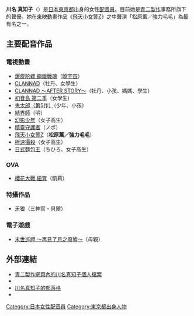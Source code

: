 {{MOSLOW|date=2015-02-02}}
{{配音員
|名字= 川名真知子
|圖像= 
|尺寸= 
|說明= 
|藝名= 
|英文名=
|本名= 
|綽號= 
|配偶= 
|出生地= {{JPN}}[[東京都|東京都]]
|出身地= 
|身高= 
|血型= 
|生年= 1983
|生月= 9
|生日= 30
|歿年= 
|歿月= 
|歿日= 
|所屬= [[青二製作|青二製作]]
|活動時期= 2004年－
|出道作= 
|代表作= 松原薰／強力毛毛（[[飛天小女警Z|飛天小女警Z]]）
|網站= 
|其他= 
}}
{{Japanese|japanese=川名 真知子|kana=かわな まちこ|romaji=Kawana Machiko}}
'''川名 真知子'''（{{bd|1983年|9月30日|catIdx=Kawana Machiko}}）是[[日本|日本]][[東京都|東京都]]出身的女性[[配音員|配音員]]。目前她是[[青二製作|青二製作]]事務所旗下的聲優。她在[[東映動畫|東映動畫]]作品《[[飛天小女警Z|飛天小女警Z]]》之中聲演「松原薰／強力毛毛」為最有名之一。

==主要配音作品==
===電視動畫===
* [[爆旋陀螺_鋼鐵戰魂|爆旋陀螺 鋼鐵戰魂]]（[[戰鬥陀螺_鋼鐵奇兵角色列表#對手|曉宇宙]]）
* [[CLANNAD|CLANNAD]]（牡丹、女學生）
* [[CLANNAD#第二季「CLANNAD_～AFTER_STORY～」|CLANNAD ～AFTER STORY～]]（牡丹、小孩、媽媽、學生）
* [[初音島#初音島_第二季|初音島 第二季]]（女學生）
* [[鬼太郎#2007年（第五作）|鬼太郎（第5作）]]（少年、小孩）
* [[結界師#電視動畫|結界師]]（明）
* [[幻影少年|幻影少年]]（女子高生）
* [[守護者系列|精靈守護者]]（ノボ）
* [[飛天小女警Z|飛天小女警Z]]（'''松原薰／強力毛毛'''）
* [[極速攝殺|極速攝殺]]（女子高生）
* [[日式麵包王|日式麵包王]]（ちひろ、女子高生）

===OVA===
* [[櫻花大戰系列#OVA第6期「紐育」|櫻花大戰 紐育]]（凱莉）

===特攝作品===
* [[牙狼GARO|牙狼<GARO>]]（三神官・貝爾）

===電子遊戲===
* [[末世巡禮_～再見了月之廢墟～|末世巡禮 ～再見了月之廢墟～]]（母親）

==外部連結==
* [http://www.aoni.co.jp/actress/ka/kawana-machiko.html 青二製作網頁內的川名真知子個人檔案] {{Wayback|url=http://www.aoni.co.jp/actress/ka/kawana-machiko.html |date=20160204105958 }}
* {{PDFlink|[http://www.aoni.co.jp/actress/a/pdf/kawana-machiko.pdf 青二製作網頁內的川名真知子詳細個人檔案]}}
* [http://19830930.at.webry.info/ 川名真知子的部落格] {{Wayback|url=http://19830930.at.webry.info/ |date=20190507224746 }}
* {{ann|people|46654}}

{{青二Production}}
{{DEFAULTSORT:Kawana, Machiko}}
[[Category:日本女性配音員|Category:日本女性配音員]]
[[Category:東京都出身人物|Category:東京都出身人物]]

{{Japan-bio-stub}}